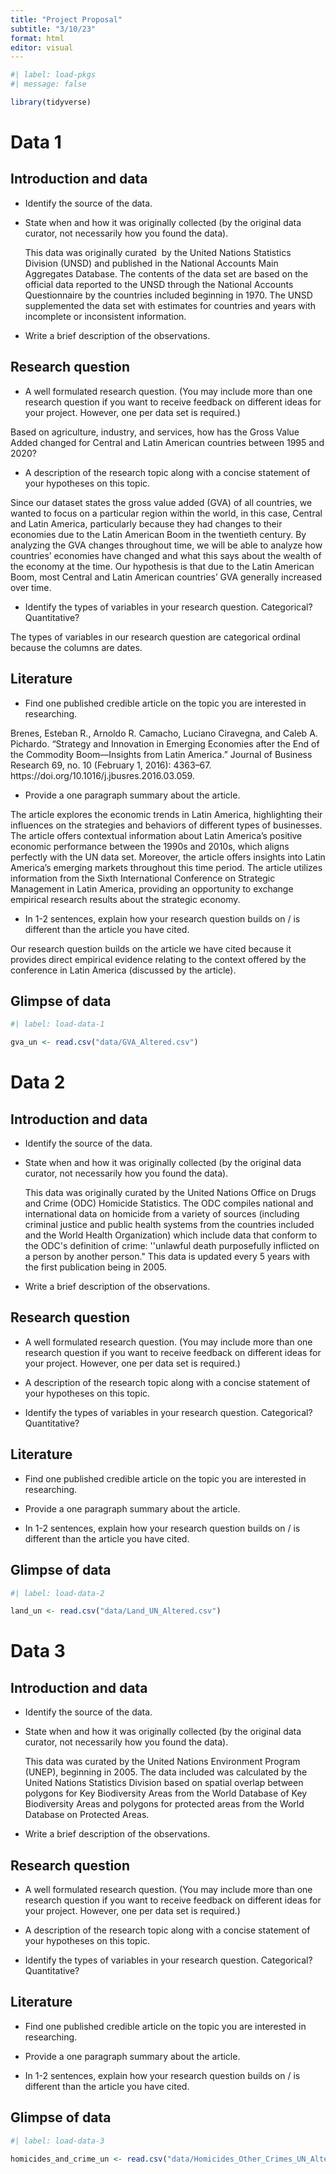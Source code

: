 ```yaml
---
title: "Project Proposal"
subtitle: "3/10/23"
format: html
editor: visual
---
```


```r
#| label: load-pkgs
#| message: false

library(tidyverse)
```

# Data 1

## Introduction and data

-   Identify the source of the data.

-   State when and how it was originally collected (by the original data curator, not necessarily how you found the data).

    This data was originally curated  by the United Nations Statistics Division (UNSD) and published in the National Accounts Main Aggregates Database. The contents of the data set are based on the official data reported to the UNSD through the National Accounts Questionnaire by the countries included beginning in 1970. The UNSD supplemented the data set with estimates for countries and years with incomplete or inconsistent information.

-   Write a brief description of the observations.

## Research question

-   A well formulated research question. (You may include more than one research question if you want to receive feedback on different ideas for your project. However, one per data set is required.)

Based on agriculture, industry, and services, how has the Gross Value Added changed for Central and Latin American countries between 1995 and 2020?

-   A description of the research topic along with a concise statement of your hypotheses on this topic.

Since our dataset states the gross value added (GVA) of all countries, we wanted to focus on a particular region within the world, in this case, Central and Latin America, particularly because they had changes to their economies due to the Latin American Boom in the twentieth century. By analyzing the GVA changes throughout time, we will be able to analyze how countries' economies have changed and what this says about the wealth of the economy at the time. Our hypothesis is that due to the Latin American Boom, most Central and Latin American countries' GVA generally increased over time.

-   Identify the types of variables in your research question. Categorical? Quantitative?

The types of variables in our research question are categorical ordinal because the columns are dates.

## Literature

-   Find one published credible article on the topic you are interested in researching.

Brenes, Esteban R., Arnoldo R. Camacho, Luciano Ciravegna, and Caleb A. Pichardo. "Strategy and Innovation in Emerging Economies after the End of the Commodity Boom---Insights from Latin America." Journal of Business Research 69, no. 10 (February 1, 2016): 4363--67. https://doi.org/10.1016/j.jbusres.2016.03.059.

-   Provide a one paragraph summary about the article.

The article explores the economic trends in Latin America, highlighting their influences on the strategies and behaviors of different types of businesses. The article offers contextual information about Latin America's positive economic performance between the 1990s and 2010s, which aligns perfectly with the UN data set. Moreover, the article offers insights into Latin America's emerging markets throughout this time period. The article utilizes information from the Sixth International Conference on Strategic Management in Latin America, providing an opportunity to exchange empirical research results about the strategic economy.

-   In 1-2 sentences, explain how your research question builds on / is different than the article you have cited.

Our research question builds on the article we have cited because it provides direct empirical evidence relating to the context offered by the conference in Latin America (discussed by the article).

## Glimpse of data

```r
#| label: load-data-1

gva_un <- read.csv("data/GVA_Altered.csv")
```

# Data 2

## Introduction and data

-   Identify the source of the data.

-   State when and how it was originally collected (by the original data curator, not necessarily how you found the data).

    This data was originally curated by the United Nations Office on Drugs and Crime (ODC) Homicide Statistics. The ODC compiles national and international data on homicide from a variety of sources (including criminal justice and public health systems from the countries included and the World Health Organization) which include data that conform to the ODC\'s definition of crime: \'\'unlawful death purposefully inflicted on a person by another person.\" This data is updated every 5 years with the first publication being in 2005.

-   Write a brief description of the observations.

## Research question

-   A well formulated research question. (You may include more than one research question if you want to receive feedback on different ideas for your project. However, one per data set is required.)

-   A description of the research topic along with a concise statement of your hypotheses on this topic.

-   Identify the types of variables in your research question. Categorical? Quantitative?

## Literature

-   Find one published credible article on the topic you are interested in researching.

-   Provide a one paragraph summary about the article.

-   In 1-2 sentences, explain how your research question builds on / is different than the article you have cited.

## Glimpse of data

```r
#| label: load-data-2

land_un <- read.csv("data/Land_UN_Altered.csv")
```

# Data 3

## Introduction and data

-   Identify the source of the data.

-   State when and how it was originally collected (by the original data curator, not necessarily how you found the data).

    This data was curated by the United Nations Environment Program (UNEP), beginning in 2005. The data included was calculated by the United Nations Statistics Division based on spatial overlap between polygons for Key Biodiversity Areas from the World Database of Key Biodiversity Areas and polygons for protected areas from the World Database on Protected Areas.

-   Write a brief description of the observations.

## Research question

-   A well formulated research question. (You may include more than one research question if you want to receive feedback on different ideas for your project. However, one per data set is required.)

-   A description of the research topic along with a concise statement of your hypotheses on this topic.

-   Identify the types of variables in your research question. Categorical? Quantitative?

## Literature

-   Find one published credible article on the topic you are interested in researching.

-   Provide a one paragraph summary about the article.

-   In 1-2 sentences, explain how your research question builds on / is different than the article you have cited.

## Glimpse of data

```r
#| label: load-data-3

homicides_and_crime_un <- read.csv("data/Homicides_Other_Crimes_UN_Altered.csv")
```
